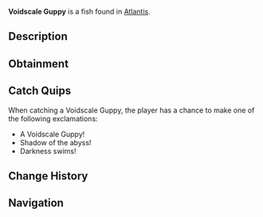 {{FishInfobox
|image          = Voidscale Guppy.png
|rarity         = Rare
|sea            = First Sea
|location       = [[Atlantis]]
|sublocation    = 
|sources        = Fishing Rod
|radar_location = 
|xp             = 400
|weather        = Clear
|time           = Night
|season         = Winter
|bait           = Night Shrimp
|base_weight    = 30
|base_value     = 650
|weight_range   = 15
|base_chance    = 12
|base_resil     = 30
}}
'''Voidscale Guppy''' is a {{Rarity|Rare}} fish found in [[Atlantis]].

== Description ==
{{Description|These small but remarkable fish have scales that seem to absorb light itself. They create patches of pure darkness in the water, making them nearly invisible when still.|Bestiary Entry}}

== Obtainment ==
{{Description|Ethereal Abyss Pool|Bestiary Hint}}
{{Fish Availability|
Atlantis/Ethereal Abyss
|top_rods      = 
Leviathan's Fang Rod\88993.23\132357.8;
Trident Rod\76415.61\122916.03;
Free Spirit Rod\75455.85\121372.24;
Great Rod of Oscar\65942.73\77978.74;
Krampus's Rod\65397.18\74070.02;
Plastic Rod\56470.13\63941.19;
Magma Rod\62076.59\70309.06;
Azure Of Lagoon\60736.63\85641.97;
Firefly Rod\54711.74\84908.67;
Lucky Rod\35349.85\60755.54;
Long Rod\37117.93\58541.77;
Brick Built Rod\36098.39\57198.07;
Ethereal Prism Rod\63757.27\78420.72;
Astralhook Rod\63663.78\78108.3;
No-Life Rod\61971.81\83637.05;
Seraphic Rod\61684.97\78658.54;
Rod Of The Forgotten Fang\57652.53\76297.16;
Challenger's Rod\55947.58\76391.6;
Blazebringer Rod\54045.69\74640.46;
Rod Of The Depths\51785.04\69238.67;
Zeus Rod\50897.33\70402.9;
Rod Of The Exalted One\50871.57\70554.86;
Verdant Shear Rod\50236.08\70552.47;
Depthseeker Rod\46103.66\65569.57;
Avalanche Rod\41520.44\59195.8;
Volcanic Rod\39660.16\55665.26;
Steady Rod\13912.64\20993.64
|recommended   = Trident Rod
}}

== Catch Quips ==
When catching a Voidscale Guppy, the player has a chance to make one of the following exclamations:
* A Voidscale Guppy!
* Shadow of the abyss!
* Darkness swims!

== Change History ==
{{Change History|{{subst:Current Version}}}}

== Navigation ==
{{Fish Navbox|Atlantis}}
